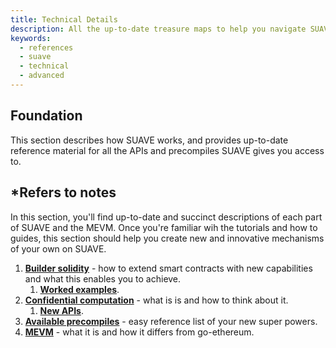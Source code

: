 ```yaml
---
title: Technical Details
description: All the up-to-date treasure maps to help you navigate SUAVE like the pirate you were born to be
keywords:
  - references
  - suave
  - technical
  - advanced
---
```


## Foundation

This section describes how SUAVE works, and provides up-to-date reference material for all the APIs and precompiles SUAVE gives you access to.

## *Refers to notes

In this section, you'll find up-to-date and succinct descriptions of each part of SUAVE and the MEVM. Once you're familiar wih the tutorials and how to guides, this section should help you create new and innovative mechanisms of your own on SUAVE.

1. **[Builder solidity](/technical-details/builder-solidity/)** - how to extend smart contracts with new capabilities and what this enables you to achieve.
    1. **[Worked examples](/technical-details/builder-solidity/worked-examples/mev-share)**.
2. **[Confidential computation](/technical-details/confidential-computation/)** - what is is and how to think about it.
    1. **[New APIs](/technical-details/confidential-computation/apis)**.
3. **[Available precompiles](/technical-details/precompiles)** - easy reference list of your new super powers.
4. **[MEVM](/technical-details/MEVM)** - what it is and how it differs from go-ethereum.